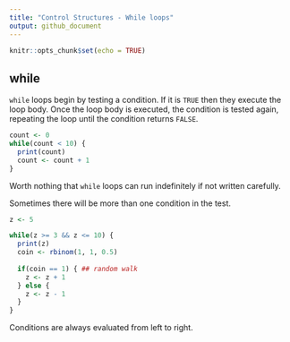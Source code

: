 ```yaml
---
title: "Control Structures - While loops"
output: github_document
---
```


```r
knitr::opts_chunk$set(echo = TRUE)
```

## while

`while` loops begin by testing a condition. If it is `TRUE` then they execute the loop body. Once the loop body is executed, the condition is tested again, repeating the loop until the condition returns `FALSE`.

```r
count <- 0
while(count < 10) {
  print(count)
  count <- count + 1
}
```

Worth nothing that `while` loops can run indefinitely if not written carefully.

Sometimes there will be more than one condition in the test.

```r
z <- 5

while(z >= 3 && z <= 10) {
  print(z)
  coin <- rbinom(1, 1, 0.5)
  
  if(coin == 1) { ## random walk
    z <- z + 1
  } else {
    z <- z - 1
  }
}
```

Conditions are always evaluated from left to right.